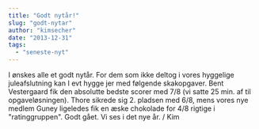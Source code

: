 ```yaml
---
title: "Godt nytår!"
slug: "godt-nytar"
author: "kimsecher"
date: "2013-12-31"
tags: 
  - "seneste-nyt"
---
```


I ønskes alle et godt nytår. For dem som ikke deltog i vores hyggelige juleafslutning kan I evt hygge jer med følgende skakopgaver. Bent Vestergaard fik den absolutte bedste scorer med 7/8 (vi satte 25 min. af til opgaveløsningen). Thore sikrede sig 2. pladsen med 6/8, mens vores nye medlem Guney ligeledes fik en æske chokolade for 4/8 rigtige i "ratinggruppen". Godt gået. Vi ses i det nye år. / Kim
